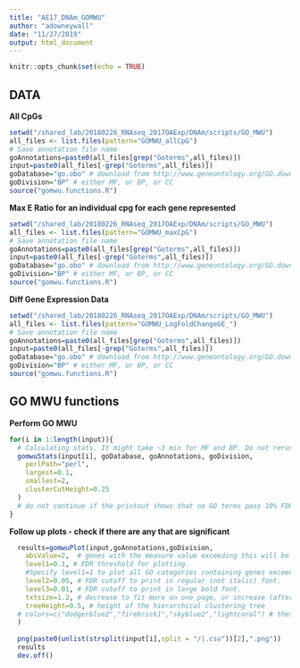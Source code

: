 ```yaml
---
title: "AE17_DNAm_GOMWU"
author: "adowneywall"
date: "11/27/2019"
output: html_document
---
```


```r
knitr::opts_chunk$set(echo = TRUE)
```

## **DATA**

**All CpGs**
```r
setwd("/shared_lab/20180226_RNAseq_2017OAExp/DNAm/scripts/GO_MWU")
all_files <- list.files(pattern="GOMWU_allCpG")
# Save annotation file name
goAnnotations=paste0(all_files[grep("Goterms",all_files)])
input=paste0(all_files[-grep("Goterms",all_files)])
goDatabase="go.obo" # download from http://www.geneontology.org/GO.downloads.ontology.shtml
goDivision="BP" # either MF, or BP, or CC
source("gomwu.functions.R")
```

**Max E Ratio for an individual cpg for each gene represented**
```r
setwd("/shared_lab/20180226_RNAseq_2017OAExp/DNAm/scripts/GO_MWU")
all_files <- list.files(pattern="GOMWU_maxCpG")
# Save annotation file name
goAnnotations=paste0(all_files[grep("Goterms",all_files)])
input=paste0(all_files[-grep("Goterms",all_files)])
goDatabase="go.obo" # download from http://www.geneontology.org/GO.downloads.ontology.shtml
goDivision="BP" # either MF, or BP, or CC
source("gomwu.functions.R")
```

**Diff Gene Expression Data**
```r
setwd("/shared_lab/20180226_RNAseq_2017OAExp/DNAm/scripts/GO_MWU")
all_files <- list.files(pattern="GOMWU_LogFoldChangeGE_")
# Save annotation file name
goAnnotations=paste0(all_files[grep("Goterms",all_files)])
input=paste0(all_files[-grep("Goterms",all_files)])
goDatabase="go.obo" # download from http://www.geneontology.org/GO.downloads.ontology.shtml
goDivision="BP" # either MF, or BP, or CC
source("gomwu.functions.R")
```

## GO MWU functions  

**Perform GO MWU**
```r
for(i in 1:length(input)){
  # Calculating stats. It might take ~3 min for MF and BP. Do not rerun it if you just want to replot the data with different cutoffs, go straight to gomwuPlot. If you change any of the numeric values below, delete the files that were generated in previos runs first.
  gomwuStats(input[i], goDatabase, goAnnotations, goDivision,
  	perlPath="perl",
  	largest=0.1,
  	smallest=2,
  	clusterCutHeight=0.25
  )
  # do not continue if the printout shows that no GO terms pass 10% FDR.
}
```

**Follow up plots - check if there are any that are significant**
```r
  results=gomwuPlot(input,goAnnotations,goDivision,
  	absValue=2,  # genes with the measure value exceeding this will be counted as "good genes".
  	level1=0.1, # FDR threshold for plotting. 
  	#Specify level1=1 to plot all GO categories containing genes exceeding the absValue.
  	level2=0.05, # FDR cutoff to print in regular (not italic) font.
  	level3=0.01, # FDR cutoff to print in large bold font.
  	txtsize=1.2, # decrease to fit more on one page, or increase (after rescaling the plot so the tree fits the text) for better "word cloud" effect
  	treeHeight=0.5, # height of the hierarchical clustering tree
  #	colors=c("dodgerblue2","firebrick1","skyblue2","lightcoral") # these are default colors, un-remar and change if needed
  )
  
  png(paste0(unlist(strsplit(input[i],split = "/|.csv"))[2],".png"))
  results
  dev.off()
```

